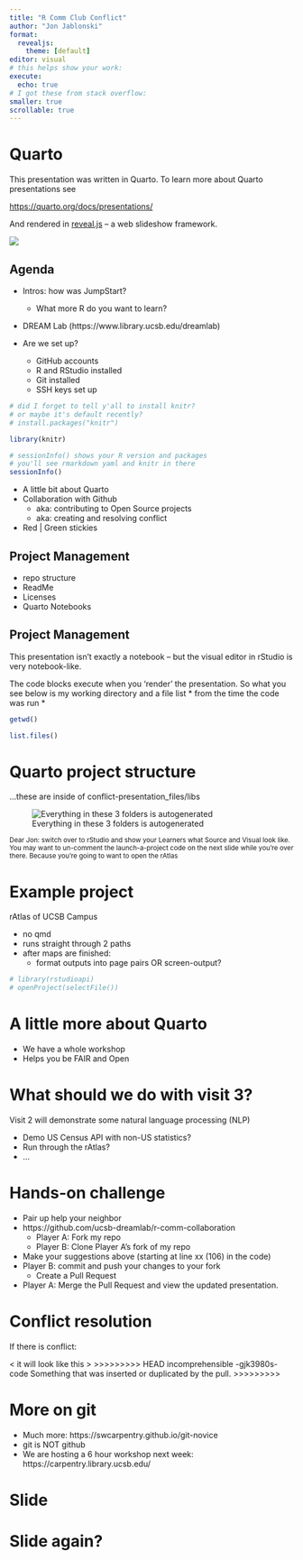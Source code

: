 ```yaml
---
title: "R Comm Club Conflict"
author: "Jon Jablonski"
format: 
  revealjs:
    theme: [default]
editor: visual
# this helps show your work:
execute:
  echo: true
# I got these from stack overflow:
smaller: true
scrollable: true
---
```


# Quarto

This presentation was written in Quarto. To learn more about Quarto presentations see


<https://quarto.org/docs/presentations/>


And rendered in [reveal.js](https://revealjs.com/) -- a web slideshow framework.

![](images/render-on-save.png){fig-alt="A screenshot of the menu bar with 'render on save' highlighted"} 

## Agenda

-   Intros: how was JumpStart?

    -   What more R do you want to learn?

-   DREAM Lab (https://www.library.ucsb.edu/dreamlab)

-   Are we set up?

    -   GitHub accounts
    -   R and RStudio installed
    -   Git installed
    -   SSH keys set up

```R
# did I forget to tell y'all to install knitr? 
# or maybe it's default recently?
# install.packages("knitr")

library(knitr)

# sessionInfo() shows your R version and packages
# you'll see rmarkdown yaml and knitr in there
sessionInfo()

```

-   A little bit about Quarto
-   Collaboration with Github
    -   aka: contributing to Open Source projects
    -   aka: creating and resolving conflict
-   Red \| Green stickies

## Project Management

-   repo structure
-   ReadMe
-   Licenses
-   Quarto Notebooks

## Project Management

This presentation isn't exactly a notebook -- but the visual editor in rStudio is very notebook-like.

The code blocks execute when you 'render' the presentation. So what you see below is my working directory and a file list \* from the time the code was run \*

```r
getwd()
```

```r
list.files()
```

# Quarto project structure

...these are inside of conflict-presentation_files/libs

![Everything in these 3 folders is autogenerated](images/guts.png){fig-alt="A screenshot of the 3 folders that make the slides"}

<small>Dear Jon: switch over to rStudio and show your Learners what Source and Visual look like. You may want to un-comment the launch-a-project code on the next slide while you're over there. Because you're going to want to open the rAtlas</small>

# Example project

rAtlas of UCSB Campus

-   no qmd
-   runs straight through 2 paths
-   after maps are finished:
    -   format outputs into page pairs OR screen-output?

```r
# library(rstudioapi)
# openProject(selectFile())
```

# A little more about Quarto

-   We have a whole workshop
-   Helps you be FAIR and Open

# What should we do with visit 3?

Visit 2 will demonstrate some natural language processing (NLP)

-   Demo US Census API with non-US statistics?
-   Run through the rAtlas?
-   ...

# Hands-on challenge

-   Pair up help your neighbor
-   https://github.com/ucsb-dreamlab/r-comm-collaboration
    -   Player A: Fork my repo
    -   Player B: Clone Player A's fork of my repo
-   Make your suggestions above (starting at line xx (106) in the code)
-   Player B: commit and push your changes to your fork
    -   Create a Pull Request
-   Player A: Merge the Pull Request and view the updated presentation.

# Conflict resolution

If there is conflict:

\< it will look like this \> \>\>\>\>\>\>\>\>\> HEAD incomprehensible -gjk3980s- code Something that was inserted or duplicated by the pull. \>\>\>\>\>\>\>\>\>

# More on git

-   Much more: https://swcarpentry.github.io/git-novice
-   git is NOT github
-   We are hosting a 6 hour workshop next week: https://carpentry.library.ucsb.edu/

# Slide

# Slide again?
